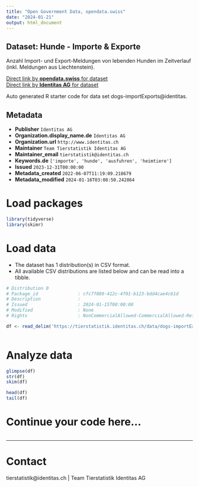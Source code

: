 ```yaml
---
title: "Open Government Data, opendata.swiss"
date: "2024-01-21"
output: html_document
---
```


## Dataset: Hunde - Importe & Exporte

Anzahl Import- und Export-Meldungen von lebenden Hunden im Zeitverlauf (inkl. Meldungen aus Liechtenstein).

[Direct link by **opendata.swiss** for dataset](https://opendata.swiss/de/dataset/hunde-importe-exporte)<br>
[Direct link by **Identitas AG** for dataset](https://tierstatistik.identitas.ch/)

Auto generated R starter code for data set dogs-importExports@identitas.

## Metadata

- **Publisher** `Identitas AG`
- **Organization.display_name.de** `Identitas AG`
- **Organization.url** `http://www.identitas.ch`
- **Maintainer** `Team Tierstatistik Identitas AG`
- **Maintainer_email** `tierstatistik@identitas.ch`
- **Keywords.de** `['importe', 'hunde', 'ausfuhren', 'heimtiere']`
- **Issued** `2023-12-31T00:00:00`
- **Metadata_created** `2022-06-07T11:19:09.218679`
- **Metadata_modified** `2024-01-16T03:08:50.242864`


# Load packages

```r

library(tidyverse)
library(skimr)

```

# Load data

-   The dataset has 1 distribution(s) in CSV format.
-   All available CSV distributions are listed below and can be read into a tibble.

```r

# Distribution 0
# Package_id               : cfc7f089-412c-4f01-b123-bdd4cae4c61d
# Description              : 
# Issued                   : 2024-01-15T00:00:00
# Modified                 : None
# Rights                   : NonCommercialAllowed-CommercialAllowed-ReferenceRequired

df <- read_delim('https://tierstatistik.identitas.ch/data/dogs-importExports.csv')



```

# Analyze data

```r

glimpse(df)
str(df)
skim(df)

head(df)
tail(df)

```

# Continue your code here...

```r

```

------------------------------------------------------------------------

# Contact

tierstatistik@identitas.ch | Team Tierstatistik Identitas AG
